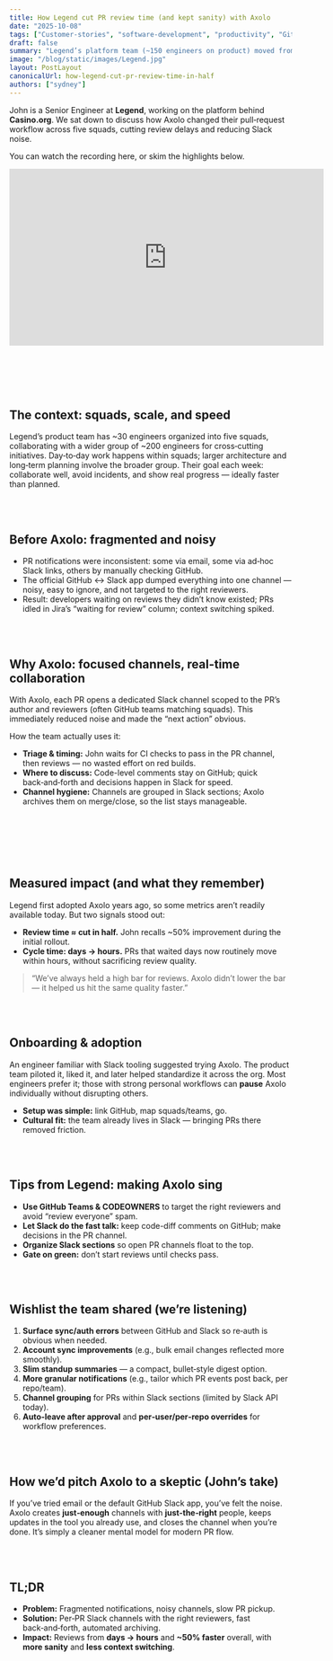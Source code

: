 ```yaml
---
title: How Legend cut PR review time (and kept sanity) with Axolo
date: "2025-10-08"
tags: ["Customer-stories", "software-development", "productivity", "GitHub", "Slack"]
draft: false
summary: "Legend’s platform team (~150 engineers on product) moved from noisy, fragmented PR notifications to focused Slack channels with Axolo. Result: reviews turned around in hours instead of days and an estimated ~50% faster review time — with far less context switching."
image: "/blog/static/images/Legend.jpg"
layout: PostLayout
canonicalUrl: how-legend-cut-pr-review-time-in-half
authors: ["sydney"]
---
```


<div
  style={{
    display: "flex",
    alignItems: "center",
    justifyContent: "space-between",
    flexDirection: "row-reverse",
  }}
>
  <div style={{ flex: 1 }}>
    John is a Senior Engineer at <strong>Legend</strong>, working on the platform behind
    <strong> Casino.org</strong>. We sat down to discuss how Axolo changed their pull‑request workflow
    across five squads, cutting review delays and reducing Slack noise.
  </div>
</div>

You can watch the recording here, or skim the highlights below.

<div className="flex flex-col content-center items-center self-center">
  <iframe
    width="560"
    height="315"
    src="https://www.youtube.com/embed/3zklnbWLaok"
    title="Legend × Axolo — Customer Story"
    frameBorder="0"
    allow="accelerometer; autoplay; clipboard-write; encrypted-media; gyroscope; picture-in-picture; web-share"
    allowFullScreen
  ></iframe>
</div>

<br></br>
<br></br>

## The context: squads, scale, and speed

Legend’s product team has ~30 engineers organized into five squads, collaborating with a wider group of ~200 engineers for cross‑cutting initiatives. Day‑to‑day work happens within squads; larger architecture and long‑term planning involve the broader group. Their goal each week: collaborate well, avoid incidents, and show real progress — ideally faster than planned.

<br></br>

## Before Axolo: fragmented and noisy

- PR notifications were inconsistent: some via email, some via ad‑hoc Slack links, others by manually checking GitHub.
- The official GitHub ↔ Slack app dumped everything into one channel — noisy, easy to ignore, and not targeted to the right reviewers.
- Result: developers waiting on reviews they didn’t know existed; PRs idled in Jira’s “waiting for review” column; context switching spiked.

<br></br>

## Why Axolo: focused channels, real-time collaboration

With Axolo, each PR opens a dedicated Slack channel scoped to the PR’s author and reviewers (often GitHub teams matching squads). This immediately reduced noise and made the “next action” obvious.

How the team actually uses it:

- **Triage & timing:** John waits for CI checks to pass in the PR channel, then reviews — no wasted effort on red builds.
- **Where to discuss:** Code-level comments stay on GitHub; quick back‑and‑forth and decisions happen in Slack for speed.
- **Channel hygiene:** Channels are grouped in Slack sections; Axolo archives them on merge/close, so the list stays manageable.

<br></br>

<Callout
  title="“Reviews used to take days — now we typically turn PRs around in a few hours.”"
  subtitle="John says review time dropped by about half, based on their original adoption period. The bigger win? Sanity — fewer places to check, less noise, and a clearer path to action."
/>

<br></br>

## Measured impact (and what they remember)

Legend first adopted Axolo years ago, so some metrics aren’t readily available today. But two signals stood out:

- **Review time ≈ cut in half.** John recalls ~50% improvement during the initial rollout.
- **Cycle time: days → hours.** PRs that waited days now routinely move within hours, without sacrificing review quality.

> “We’ve always held a high bar for reviews. Axolo didn’t lower the bar — it helped us hit the same quality faster.”

<br></br>

## Onboarding & adoption

An engineer familiar with Slack tooling suggested trying Axolo. The product team piloted it, liked it, and later helped standardize it across the org. Most engineers prefer it; those with strong personal workflows can **pause** Axolo individually without disrupting others.

- **Setup was simple:** link GitHub, map squads/teams, go.
- **Cultural fit:** the team already lives in Slack — bringing PRs there removed friction.

<br></br>

## Tips from Legend: making Axolo sing

- **Use GitHub Teams & CODEOWNERS** to target the right reviewers and avoid “review everyone” spam.
- **Let Slack do the fast talk:** keep code-diff comments on GitHub; make decisions in the PR channel.
- **Organize Slack sections** so open PR channels float to the top.
- **Gate on green:** don’t start reviews until checks pass.

<br></br>

## Wishlist the team shared (we’re listening)

1. **Surface sync/auth errors** between GitHub and Slack so re‑auth is obvious when needed.
2. **Account sync improvements** (e.g., bulk email changes reflected more smoothly).
3. **Slim standup summaries** — a compact, bullet‑style digest option.
4. **More granular notifications** (e.g., tailor which PR events post back, per repo/team).
5. **Channel grouping** for PRs within Slack sections (limited by Slack API today).
6. **Auto‑leave after approval** and **per‑user/per‑repo overrides** for workflow preferences.

<br></br>

## How we’d pitch Axolo to a skeptic (John’s take)

If you’ve tried email or the default GitHub Slack app, you’ve felt the noise. Axolo creates **just‑enough** channels with **just‑the‑right** people, keeps updates in the tool you already use, and closes the channel when you’re done. It’s simply a cleaner mental model for modern PR flow.

<br></br>

## TL;DR

- **Problem:** Fragmented notifications, noisy channels, slow PR pickup.
- **Solution:** Per‑PR Slack channels with the right reviewers, fast back‑and‑forth, automated archiving.
- **Impact:** Reviews from **days → hours** and **~50% faster** overall, with **more sanity** and **less context switching**.

<br></br>
<br></br>

<CTABanner type="try" />
